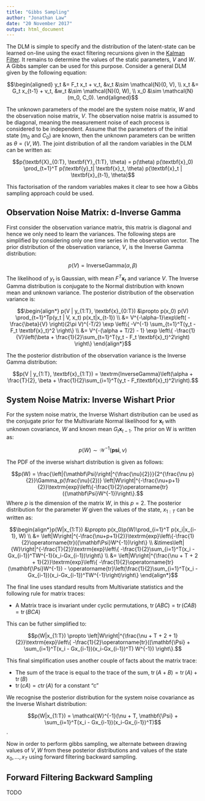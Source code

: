```yaml
---
title: "Gibbs Sampling"
author: "Jonathan Law"
date: "20 November 2017"
output: html_document
---
```


The DLM is simple to specify and the distribution of the latent-state can be learned on-line using the exact filtering recursions given in the [Kalman Filter](kalman_filter.html). It remains to determine the values of the static parameters, $V$ and $W$. A Gibbs sampler can be used for this purpose. Consider a general DLM given by the following equation:

$$\begin{aligned}
y_t &= F_t x_t + v_t, &v_t &\sim \mathcal{N}(0, V), \\
x_t &= G_t x_{t-1} + v_t, &w_t &\sim \mathcal{N}(0, W), \\
x_0 &\sim \mathcal{N}(m_0, C_0).
\end{aligned}$$

The unknown parameters of the model are the system noise matrix, $W$ and the observation noise matrix, $V$. The observation noise matrix is assumed to be diagonal, meaning the measurement noise of each process is considered to be independent. Assume that the parameters of the initial state ($m_0$ and $C_0$) are known, then the unknown parameters can be written as $\theta = (V, W)$. The joint distribution of all the random variables in the DLM can be written as:

$$p(\textbf{X}_{0:T}, \textbf{Y}_{1:T}, \theta) = p(\theta) p(\textbf{x}_0) \prod_{t=1}^T p(\textbf{y}_t| \textbf{x}_t, \theta) p(\textbf{x}_t | \textbf{x}_{t-1}, \theta)$$

This factorisation of the random variables makes it clear to see how a Gibbs sampling approach could be used.

## Observation Noise Matrix: d-Inverse Gamma

First consider the observation variance matrix, this matrix is diagonal and hence we only need to learn the variances. The following steps are simplified by considering only one time series in the observation vector. The prior distribution of the observation variance, $V$, is the Inverse Gamma distribution:

$$p(V) = \textrm{InverseGamma}(\alpha, \beta)$$

The likelihood of $y_t$ is Gaussian, with mean $F^T \textbf{x}_t$ and variance $V$. The Inverse Gamma distribution is conjugate to the Normal distribution with known mean and unknown variance. The posterior distribution of the observation variance is:

$$\begin{align*}
p(V | y_{1:T}, \textbf{x}_{0:T}) &\propto  p(x_0) p(V) \prod_{t=1}^Tp(y_t | V, x_t) p(x_t|x_{t-1}) \\
&= V^{-\alpha-1}\exp\left( -\frac{\beta}{V} \right)(2\pi V)^{-T/2} \exp \left\{ -V^{-1} \sum_{t=1}^T(y_t - F_t \textbf{x}_t)^2 \right\} \\
&= V^{-(\alpha + T/2) - 1} \exp \left\{ -\frac{1}{V}\left(\beta + \frac{1}{2}\sum_{t=1}^T(y_t - F_t \textbf{x}_t)^2\right) \right\}
\end{align*}$$

The the posterior distribution of the observation variance is the Inverse Gamma distribution:

$$p(V | y_{1:T}, \textbf{x}_{1:T}) = \textrm{InverseGamma}\left(\alpha + \frac{T}{2}, \beta + \frac{1}{2}\sum_{i=1}^T(y_t - F_t\textbf{x}_t)^2\right).$$

## System Noise Matrix: Inverse Wishart Prior

For the system noise matrix, the Inverse Wishart distribution can be used as the conjugate prior for the Multivariate Normal likelihood for $\textbf{x}_t$ with unknown covariance, $W$ and known mean $G_t\textbf{x}_{t-1}$. The prior on W is written as:

$$p(W) \sim \mathcal{W}^{-1}(\mathbf{psi}, \nu)$$

The PDF of the inverse wishart distribution is given as follows:

$$p(W) = \frac{\left|{\mathbf\Psi}\right|^{\frac{\nu}{2}}}{2^{\frac{\nu p}{2}}\Gamma_p(\frac{\nu}{2})} \left|W\right|^{-\frac{\nu+p+1}{2}}\textrm{exp}\left\{-\frac{1}{2}\operatorname{tr}({\mathbf\Psi}W^{-1})\right\}.$$
Where $p$ is the dimension of the matrix $W$, in this $p = 2$. The posterior distribution for the parameter $W$ given the values of the state, $x_{1:T}$ can be written as:

$$\begin{align*}p(W|x_{1:T}) &\propto p(x_0)p(W)\prod_{i=1}^T p(x_i|x_{i-1}, W) \\
&= \left|W\right|^{-\frac{\nu+p+1}{2}}\textrm{exp}\left\{-\frac{1}{2}\operatorname{tr}({\mathbf\Psi}W^{-1})\right\} \\ &\times\left|{W}\right|^{-\frac{T}{2}}\textrm{exp}\left\{ -\frac{1}{2}\sum_{i=1}^T(x_i - Gx_{i-1})^TW^{-1}(x_i-Gx_{i-1})\right\} \\
&= \left|W\right|^{\frac{\nu + T + 2 + 1}{2}}\textrm{exp}\left\{ -\frac{1}{2}\operatorname{tr}(\mathbf{\Psi}W^{-1}) - \operatorname{tr}\left(\frac{1}{2}\sum_{i=1}^T(x_i - Gx_{i-1})(x_i-Gx_{i-1})^TW^{-1}\right)\right\}
\end{align*}$$

The final line uses standard results from Multivariate statistics and the following rule for matrix traces: 

* A Matrix trace is invariant under cyclic permutations, $\operatorname{tr}(ABC) = \operatorname{tr}(CAB) = \operatorname{tr}(BCA)$

This can be futher simplified to:

$$p(W|x_{1:T}) \propto \left|W\right|^{\frac{\nu + T + 2 + 1}{2}}\textrm{exp}\left\{ -\frac{1}{2}\operatorname{tr}((\mathbf{\Psi} + \sum_{i=1}^T(x_i - Gx_{i-1})(x_i-Gx_{i-1})^T) W^{-1}) \right\}.$$

This final simplification uses another couple of facts about the matrix trace:

* The sum of the trace is equal to the trace of the sum, $\operatorname{tr}(A + B) = \operatorname{tr}(A) + \operatorname{tr}(B)$
* $\operatorname{tr}(cA) = c\operatorname{tr}(A)$ for a constant "c"

We recognise the posterior distribution for the system noise covariance as the Inverse Wishart distribution:

$$p(W|x_{1:T}) = \mathcal{W}^{-1}(\nu + T, \mathbf{\Psi} + \sum_{i=1}^T(x_i - Gx_{i-1})(x_i-Gx_{i-1})^T)$$.

Now in order to perform gibbs sampling, we alternate between drawing values of $V, W$ from these posterior distributions and values of the state $x_0,\dots,x_T$ using forward filtering backward sampling. 

## Forward Filtering Backward Sampling

TODO
